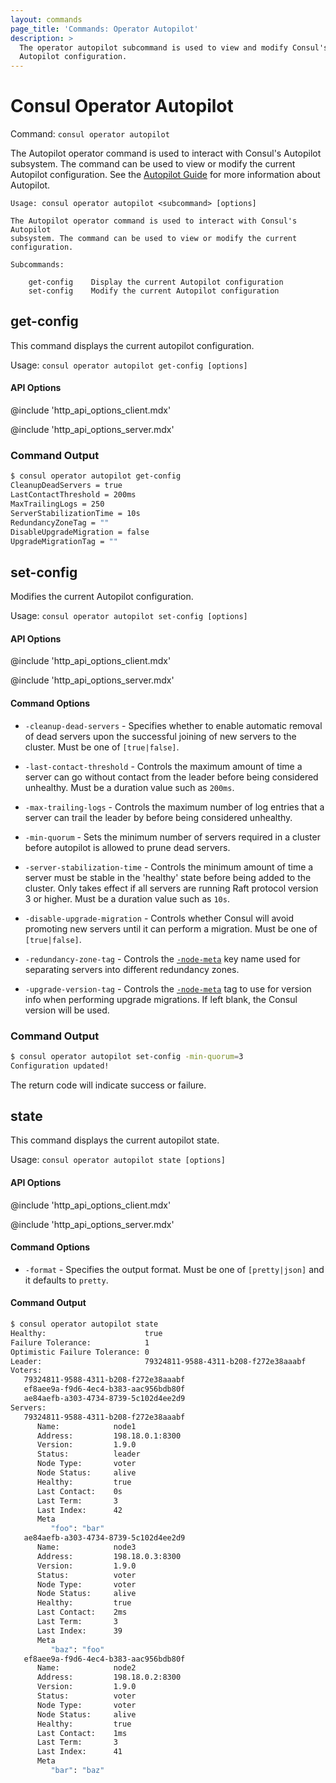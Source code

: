 ```yaml
---
layout: commands
page_title: 'Commands: Operator Autopilot'
description: >
  The operator autopilot subcommand is used to view and modify Consul's
  Autopilot configuration.
---
```


# Consul Operator Autopilot

Command: `consul operator autopilot`

The Autopilot operator command is used to interact with Consul's Autopilot subsystem. The
command can be used to view or modify the current Autopilot configuration. See the
[Autopilot Guide](https://learn.hashicorp.com/consul/day-2-operations/autopilot) for more information about Autopilot.

```text
Usage: consul operator autopilot <subcommand> [options]

The Autopilot operator command is used to interact with Consul's Autopilot
subsystem. The command can be used to view or modify the current configuration.

Subcommands:

    get-config    Display the current Autopilot configuration
    set-config    Modify the current Autopilot configuration
```

## get-config

This command displays the current autopilot configuration.

Usage: `consul operator autopilot get-config [options]`

#### API Options

@include 'http_api_options_client.mdx'

@include 'http_api_options_server.mdx'

### Command Output

```sh
$ consul operator autopilot get-config
CleanupDeadServers = true
LastContactThreshold = 200ms
MaxTrailingLogs = 250
ServerStabilizationTime = 10s
RedundancyZoneTag = ""
DisableUpgradeMigration = false
UpgradeMigrationTag = ""
```

## set-config

Modifies the current Autopilot configuration.

Usage: `consul operator autopilot set-config [options]`

#### API Options

@include 'http_api_options_client.mdx'

@include 'http_api_options_server.mdx'

#### Command Options

- `-cleanup-dead-servers` - Specifies whether to enable automatic removal of dead servers
  upon the successful joining of new servers to the cluster. Must be one of `[true|false]`.

- `-last-contact-threshold` - Controls the maximum amount of time a server can go without contact
  from the leader before being considered unhealthy. Must be a duration value such as `200ms`.

- `-max-trailing-logs` - Controls the maximum number of log entries that a server can trail
  the leader by before being considered unhealthy.

- `-min-quorum` - Sets the minimum number of servers required in a cluster
  before autopilot is allowed to prune dead servers.

- `-server-stabilization-time` - Controls the minimum amount of time a server must be stable in
  the 'healthy' state before being added to the cluster. Only takes effect if all servers are
  running Raft protocol version 3 or higher. Must be a duration value such as `10s`.

- `-disable-upgrade-migration` <EnterpriseAlert inline /> - Controls whether Consul will avoid promoting
  new servers until it can perform a migration. Must be one of `[true|false]`.

- `-redundancy-zone-tag` <EnterpriseAlert inline /> - Controls the [`-node-meta`](/docs/agent/config/cli-flags#_node_meta)
  key name used for separating servers into different redundancy zones.

- `-upgrade-version-tag` <EnterpriseAlert inline /> - Controls the [`-node-meta`](/docs/agent/config/cli-flags#_node_meta)
  tag to use for version info when performing upgrade migrations. If left blank, the Consul version will be used.

### Command Output

```sh
$ consul operator autopilot set-config -min-quorum=3
Configuration updated!
```

The return code will indicate success or failure.

## state

This command displays the current autopilot state.

Usage: `consul operator autopilot state [options]`

#### API Options

@include 'http_api_options_client.mdx'

@include 'http_api_options_server.mdx'

#### Command Options

- `-format` - Specifies the output format. Must be one of `[pretty|json]` and it defaults to `pretty`.

#### Command Output

```sh
$ consul operator autopilot state
Healthy:                      true
Failure Tolerance:            1
Optimistic Failure Tolerance: 0
Leader:                       79324811-9588-4311-b208-f272e38aaabf
Voters:
   79324811-9588-4311-b208-f272e38aaabf
   ef8aee9a-f9d6-4ec4-b383-aac956bdb80f
   ae84aefb-a303-4734-8739-5c102d4ee2d9
Servers:
   79324811-9588-4311-b208-f272e38aaabf
      Name:            node1
      Address:         198.18.0.1:8300
      Version:         1.9.0
      Status:          leader
      Node Type:       voter
      Node Status:     alive
      Healthy:         true
      Last Contact:    0s
      Last Term:       3
      Last Index:      42
      Meta
         "foo": "bar"
   ae84aefb-a303-4734-8739-5c102d4ee2d9
      Name:            node3
      Address:         198.18.0.3:8300
      Version:         1.9.0
      Status:          voter
      Node Type:       voter
      Node Status:     alive
      Healthy:         true
      Last Contact:    2ms
      Last Term:       3
      Last Index:      39
      Meta
         "baz": "foo"
   ef8aee9a-f9d6-4ec4-b383-aac956bdb80f
      Name:            node2
      Address:         198.18.0.2:8300
      Version:         1.9.0
      Status:          voter
      Node Type:       voter
      Node Status:     alive
      Healthy:         true
      Last Contact:    1ms
      Last Term:       3
      Last Index:      41
      Meta
         "bar": "baz"
```
